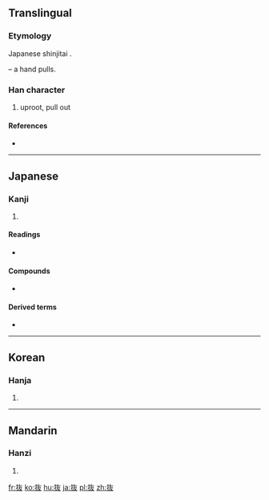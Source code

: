 {{also|拔}}
==Translingual==
{{ja-forms|抜|[[拔]]|[[拔]]}}

===Etymology===
Japanese shinjitai {{Han simp|拔|f=犮|t=友}}.

{{Han compound|手|alt1=扌|t1=hand|友|ls=psc|c1=s|c2=p}} – a hand pulls.

===Han character===
{{Han char|rn=64|rad=手|as=04|sn=7|four=|canj=手大水 (QKE), X手大水 (XQKE)|ids=⿰[[扌]][[友]]}}

# uproot, pull out

====References====
* {{Han ref|kx=0422.121|dkj=11901|dj=0770.080|hdz=31834.091|uh=629C|ud=25244}}

----

==Japanese==

===Kanji===
{{ja-kanji|grade=c|rs=手04}}

# {{defn|lang=ja|sort=手04}}

====Readings====
* {{ja-readings|on=[[ばつ]] (batsu), [[はつ]] (hatsu)|kun=[[ぬく]] (nuku), [[ぬけ]] (nuke)}}

====Compounds====
* {{ja-l|縄抜け|なわぬけ|nawanuke}}

====Derived terms====
* {{ja-l|抜ける|ぬける|nukeru}}

----

==Korean==

===Hanja===
{{ko-hanja|hangeul=[[발]], [[패]]|eumhun=|rv=bal, pae|mr=pal, p'ae|y=pal, phay}}

# {{defn|lang=ko|sort=手04}}

----

==Mandarin==

===Hanzi===
{{cmn-hanzi|pin=[[bá]] ([[ba2]])|wg=pa<sup>2</sup>}}

# {{defn|lang=cmn|sort=手04}}

[[fr:抜]]
[[ko:抜]]
[[hu:抜]]
[[ja:抜]]
[[pl:抜]]
[[zh:抜]]